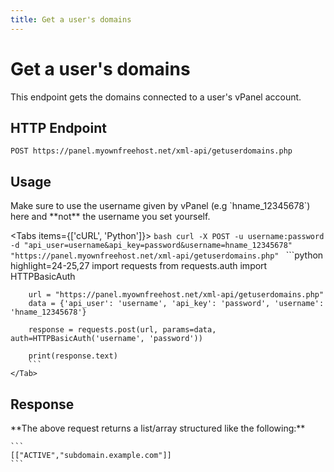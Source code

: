 ```yaml
---
title: Get a user's domains
---
```



# Get a user's domains
This endpoint gets the domains connected to a user's vPanel account.


## HTTP Endpoint

`POST https://panel.myownfreehost.net/xml-api/getuserdomains.php`

## Usage

<Callout type="warning" emoji="⚠️">
    Make sure to use the username given by vPanel (e.g `hname_12345678`) here and **not** the username you set yourself.
</Callout>

<Tabs items={['cURL', 'Python']}>
    <Tab>
        ```bash
        curl -X POST -u username:password -d "api_user=username&api_key=password&username=hname_12345678" "https://panel.myownfreehost.net/xml-api/getuserdomains.php"
        ```
    </Tab>
    <Tab>
        ```python highlight=24-25,27
        import requests
        from requests.auth import HTTPBasicAuth

        url = "https://panel.myownfreehost.net/xml-api/getuserdomains.php"
        data = {'api_user': 'username', 'api_key': 'password', 'username': 'hname_12345678'}

        response = requests.post(url, params=data, auth=HTTPBasicAuth('username', 'password'))

        print(response.text)
        ```
    </Tab>
</Tabs>


## Response

<Callout emoji="💡">
    **The above request returns a list/array structured like the following:**

    ```
    [["ACTIVE","subdomain.example.com"]]
    ```
</Callout>

